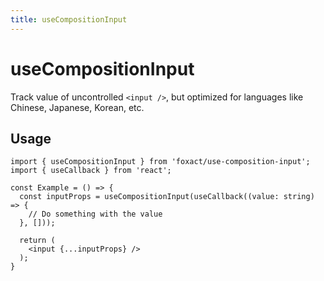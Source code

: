 ```yaml
---
title: useCompositionInput
---
```


# useCompositionInput


<ExportMetaInfo />

Track value of uncontrolled `<input />`, but optimized for languages like Chinese, Japanese, Korean, etc.

## Usage

```tsx copy
import { useCompositionInput } from 'foxact/use-composition-input';
import { useCallback } from 'react';

const Example = () => {
  const inputProps = useCompositionInput(useCallback((value: string) => {
    // Do something with the value
  }, []));

  return (
    <input {...inputProps} />
  );
}
```
